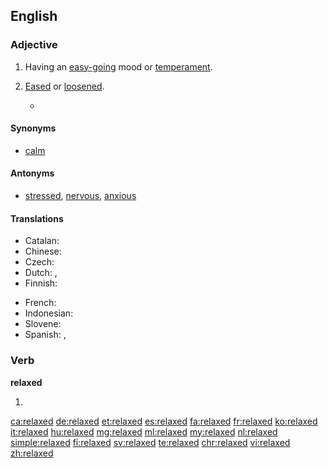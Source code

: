 ==English==

===Adjective===
{{en-adj}}

# Having an [[easy-going]] mood or [[temperament]].
#: {{usex|lang=en|He's a '''relaxed''' kind of guy, he never lets himself get upset.}}
# [[eased|Eased]] or [[loosened]].
#: {{usex|lang=en|The '''relaxed''' rules were greatly tightened after the lawsuit.}}
#*{{quote-book|year=1898|author={{w|Winston Churchill (novelist)|Winston Churchill}}
|title={{w|The Celebrity}}|chapter=8
|passage=I corralled the judge, and we started off across the fields, in no very mild state of fear of that gentleman's wife, whose vigilance was seldom '''relaxed'''.}}

====Synonyms====
* [[calm]]

====Antonyms====
* [[stressed]], [[nervous]], [[anxious]]

====Translations====
{{trans-top|having an easy-going mood}}
* Catalan: {{t|ca|relaxat}}
* Chinese: {{zh-tsp|輕鬆|轻松|qīngsōng}} 
* Czech: {{t|cs|uvolněný|m}}
* Dutch: {{t+|nl|rustig}}, {{t+|nl|kalm}}
* Finnish: {{t+|fi|rento}}
{{trans-mid}}
* French: {{t+|fr|détendu|m}}
* Indonesian: {{t+|id|santai}}
* Slovene: {{t|sl|sproščen}}
* Spanish: {{t+|es|relajado}}, {{t+|es|tranquilo}}
{{trans-bottom}}

===Verb===
'''relaxed'''

# {{en-past of|relax}}

[[ca:relaxed]]
[[de:relaxed]]
[[et:relaxed]]
[[es:relaxed]]
[[fa:relaxed]]
[[fr:relaxed]]
[[ko:relaxed]]
[[it:relaxed]]
[[hu:relaxed]]
[[mg:relaxed]]
[[ml:relaxed]]
[[my:relaxed]]
[[nl:relaxed]]
[[simple:relaxed]]
[[fi:relaxed]]
[[sv:relaxed]]
[[te:relaxed]]
[[chr:relaxed]]
[[vi:relaxed]]
[[zh:relaxed]]